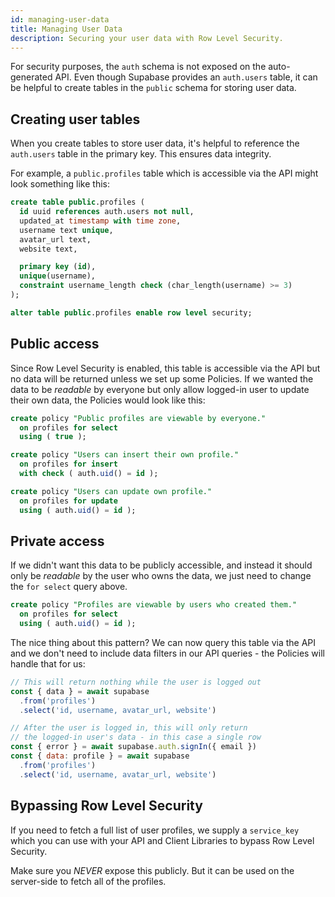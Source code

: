 ```yaml
---
id: managing-user-data
title: Managing User Data
description: Securing your user data with Row Level Security.
---
```


For security purposes, the `auth` schema is not exposed on the auto-generated API. 
Even though Supabase provides an `auth.users` table, it can be helpful to create tables in the `public` schema for storing user data.

## Creating user tables

When you create tables to store user data, it's helpful to reference the `auth.users` table in the primary key. This ensures data integrity.

For example, a `public.profiles` table which is accessible via the API might look something like this:

```sql
create table public.profiles (
  id uuid references auth.users not null,
  updated_at timestamp with time zone,
  username text unique,
  avatar_url text,
  website text,

  primary key (id),
  unique(username),
  constraint username_length check (char_length(username) >= 3)
);

alter table public.profiles enable row level security;
```


## Public access

Since Row Level Security is enabled, this table is accessible via the API but no data will be returned unless we set up some Policies. 
If we wanted the data to be _readable_ by everyone but only allow logged-in user to update their own data, the Policies would look like this:

```sql
create policy "Public profiles are viewable by everyone."
  on profiles for select
  using ( true );

create policy "Users can insert their own profile."
  on profiles for insert
  with check ( auth.uid() = id );

create policy "Users can update own profile."
  on profiles for update
  using ( auth.uid() = id );
```

## Private access

If we didn't want this data to be publicly accessible, and instead it should only be _readable_ by the user who owns the data, we just need to change the `for select` query above.

```sql
create policy "Profiles are viewable by users who created them."
  on profiles for select
  using ( auth.uid() = id );
```

The nice thing about this pattern? We can now query this table via the API and we don't need to include data filters in our API queries - the Policies will handle that for us:

```js
// This will return nothing while the user is logged out
const { data } = await supabase
  .from('profiles')
  .select('id, username, avatar_url, website')

// After the user is logged in, this will only return 
// the logged-in user's data - in this case a single row
const { error } = await supabase.auth.signIn({ email })
const { data: profile } = await supabase
  .from('profiles')
  .select('id, username, avatar_url, website')
```

## Bypassing Row Level Security 

If you need to fetch a full list of user profiles, we supply a `service_key` which you can use with your API and Client Libraries to bypass Row Level Security. 

Make sure you _NEVER_ expose this publicly. But it can be used on the server-side to fetch all of the profiles.